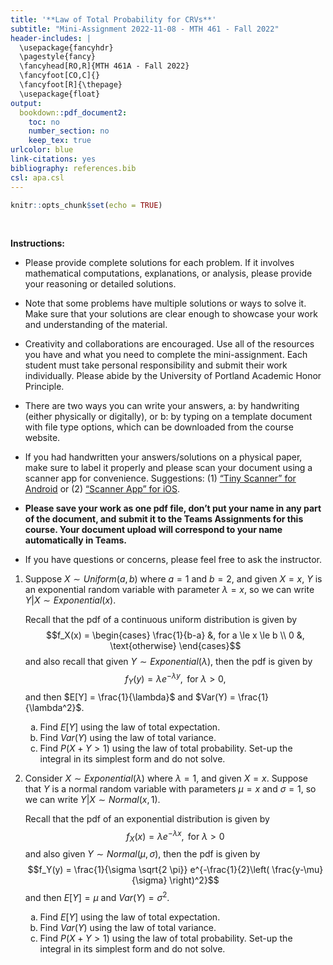 ---
title: '**Law of Total Probability for CRVs**'
subtitle: "Mini-Assignment 2022-11-08 - MTH 461 - Fall 2022"
header-includes: |
  \usepackage{fancyhdr}
  \pagestyle{fancy}
  \fancyhead[RO,R]{MTH 461A - Fall 2022}
  \fancyfoot[CO,C]{}
  \fancyfoot[R]{\thepage}
  \usepackage{float}
output:
  bookdown::pdf_document2:
    toc: no
    number_section: no
    keep_tex: true
urlcolor: blue
link-citations: yes
bibliography: references.bib
csl: apa.csl
---

```{r setup, include=FALSE}
knitr::opts_chunk$set(echo = TRUE)
```

\

**Instructions:**
 
 * Please provide complete solutions for each problem. If it involves mathematical computations, explanations, or analysis, please provide your reasoning or detailed solutions.
 
 * Note that some problems have multiple solutions or ways to solve it. Make sure that your solutions are clear enough to showcase your work and understanding of the material.
 
 * Creativity and collaborations are encouraged. Use all of the resources you have and what you need to complete the mini-assignment. Each student must take personal responsibility and submit their work individually. Please abide by the University of Portland Academic Honor Principle.
 
 * There are two ways you can write your answers, a: by handwriting (either physically or digitally), or b: by typing on a template document with file type options, which can be downloaded from the course website.
 
 * If you had handwritten your answers/solutions on a physical paper, make sure to label it properly and please scan your document using a scanner app for convenience. Suggestions: (1) ["Tiny Scanner" for Android](https://play.google.com/store/apps/details?id=com.appxy.tinyscanner&hl=en_US&gl=US){target="_blank"} or (2) ["Scanner App" for iOS](https://apps.apple.com/us/app/scanner-app-scan-pdf-document/id595563753){target="_blank"}.
 
 * **Please save your work as one pdf file, don't put your name in any part of the document, and submit it to the Teams Assignments for this course. Your document upload will correspond to your name automatically in Teams.**
 
 * If you have questions or concerns, please feel free to ask the instructor.

\newpage
  
1. Suppose $X \sim Uniform(a,b)$ where $a = 1$ and $b = 2$, and given $X = x$, $Y$ is an exponential random variable with parameter $\lambda = x$, so we can write $Y|X \sim Exponential(x)$.

    Recall that the pdf of a continuous uniform distribution is given by
    $$f_X(x) = 
    \begin{cases}
    \frac{1}{b-a} &, for a \le x \le b \\
    0   &, \text{otherwise}
    \end{cases}$$
    and also recall that given $Y \sim Exponential(\lambda)$, then the pdf is given by
    $$f_Y(y) = \lambda e^{-\lambda y}, \text{ for } \lambda > 0,$$
    and then $E[Y] = \frac{1}{\lambda}$ and $Var(Y) = \frac{1}{\lambda^2}$.

    a. Find $E[Y]$ using the law of total expectation.
    b. Find $Var(Y)$ using the law of total variance.
    c. Find $P(X + Y > 1)$ using the law of total probability. Set-up the integral in its simplest form and do not solve.

2. Consider $X \sim Exponential(\lambda)$ where $\lambda = 1$, and given $X = x$. Suppose that $Y$ is a normal random variable with parameters $\mu = x$ and $\sigma = 1$, so we can write $Y|X \sim Normal(x,1)$.

    Recall that the pdf of an exponential distribution is given by
    $$f_X(x) = \lambda e^{-\lambda x}, \text{ for } \lambda > 0$$
    and also given $Y \sim Normal(\mu,\sigma)$, then the pdf is given by
    $$f_Y(y) = \frac{1}{\sigma \sqrt{2 \pi}} e^{-\frac{1}{2}\left( \frac{y-\mu}{\sigma} \right)^2}$$
    and then $E[Y] = \mu$ and $Var(Y) = \sigma^2$.

    a. Find $E[Y]$ using the law of total expectation.
    b. Find $Var(Y)$ using the law of total variance.
    c. Find $P(X + Y > 1)$ using the law of total probability. Set-up the integral in its simplest form and do not solve.